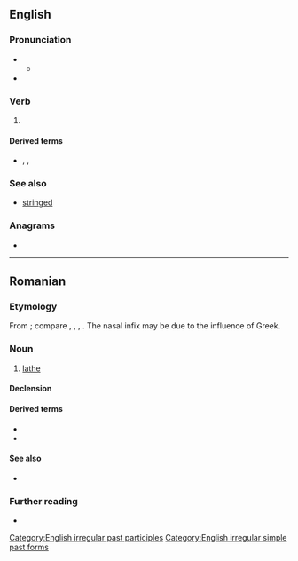 ==English==

===Pronunciation===
* {{IPA|en|/ˈstɹʌŋ/}}
** {{audio|en|LL-Q1860 (eng)-Vealhurl-strung.wav|Audio (UK)}}
* {{rhymes|en|ʌŋ}}

===Verb===
{{head|en|verb form}}

# {{en-past of|string}}

====Derived terms====
* {{l|en|highly strung}}, {{l|en|highly-strung}}, {{l|en|high-strung}}

===See also===
* [[stringed]]

===Anagrams===
* {{anagrams|en|a=gnrstu|grunts}}

[[Category:English irregular past participles]]
[[Category:English irregular simple past forms]]

----

==Romanian==

===Etymology===
From {{der|ro|sla}} {{m|sla-pro|*strugъ}}; compare {{cog|bg|струг}}, {{cog|sh|strug}}, {{cog|pl|strug}}, {{cog|ru|струг}}. The nasal infix may be due to the influence of Greek.

===Noun===
{{ro-noun|n|strunguri}}

# [[lathe]]

====Declension====
{{ro-noun-n-uri}}

====Derived terms====
* {{l|ro|strungar}}
* {{l|ro|strunji}}

====See also====
* {{l|ro|strungă}}

===Further reading===
* {{R:DEX}}